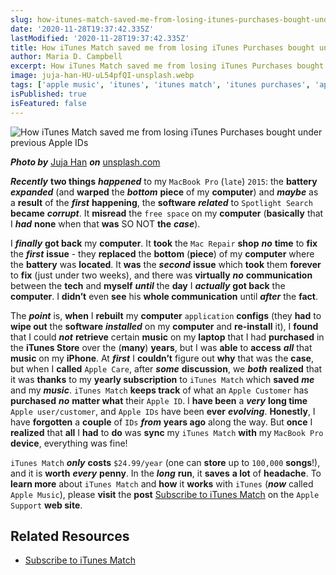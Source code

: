 ```yaml
---
slug: how-itunes-match-saved-me-from-losing-itunes-purchases-bought-under-previous-apple-ids
date: '2020-11-28T19:37:42.335Z'
lastModified: '2020-11-28T19:37:42.335Z'
title: How iTunes Match saved me from losing iTunes Purchases bought under previous Apple IDs
author: Maria D. Campbell
excerpt: How iTunes Match saved me from losing iTunes Purchases bought under previous Apple IDs.
image: juja-han-HU-uL54pfQI-unsplash.webp
tags: ['apple music', 'itunes', 'itunes match', 'itunes purchases', 'apple ids']
isPublished: true
isFeatured: false
---
```


![How iTunes Match saved me from losing iTunes Purchases bought under previous Apple IDs](juja-han-HU-uL54pfQI-unsplash.webp)

***Photo by*** [Juja Han](https://unsplash.com/@juja_han) ***on*** [unsplash.com](https://unsplash.com/photos/HU-uL54pfQI)

**_Recently_** **two things** **_happened_** to my `MacBook Pro` (`late`)
`2015`: the **battery** **_expanded_** (and **warped** the **_bottom_**
**piece** of my **computer**) and **_maybe_** as a **result** of the **_first_** **happening**, the **software** **_related_** to `Spotlight Search` **became** **_corrupt_**. It **misread** the `free space` on my **computer** (**basically** that I **_had_** **none** when that **was** SO NOT **the** **_case_**).

I **_finally_** **got back** my **computer**. It **took** the `Mac Repair`
**shop** **_no_** **time** to **fix** the **_first_** **issue** - they
**replaced** the **bottom** (**piece**) of my **computer** where the **battery** was **located**. It **was** the **_second_** **issue** which **took** them **forever** to **fix** (just under two weeks), and there was **virtually** **_no_** **communication** between the **tech** and **myself** **_until_** the **day** I **_actually_** **got back** the **computer**. I **didn’t** even **see** his **whole communication** until **_after_** the **fact**.

The **_point_** is, **when** I **rebuilt** my **computer** `application`
**configs** (they **had** to **wipe out** the **software** **_installed_** on my **computer** and **re-install** it), I **found** that I could **_not_**
**retrieve** certain **music** on my **laptop** that I had **purchased** in the **iTunes Store** over the (**many**) **years**, but I was **able** to **access** **_all_** that **music** on my **iPhone**. At **_first_** I **couldn’t** figure out **why** that was the **case**, but when I **called** `Apple Care`, after **_some_** **discussion**, we **_both_** **realized** that it was **thanks** to my **yearly subscription** to `iTunes Match` which **saved** **_me_** and my **_music_**. `iTunes Match` **keeps track** of what an `Apple Customer` has **purchased** **_no_** **matter what** their `Apple ID`. I **have been** a **_very_** **long time** `Apple user/customer`, and `Apple IDs` have been **ever** **_evolving_**. **Honestly**, I have **forgotten** a **couple** of `IDs` **_from_** **years ago** along the way. But **once** I **realized** that **all** I **had** to **do** was **sync** my `iTunes Match` **with** my `MacBook Pro` **device**, everything was fine!

`iTunes Match` **_only_** **costs** `$24.99/year` (one can **store** up to
`100,000` **songs**!), and it is **worth** **_every_** **penny**. In the
**_long_** **run**, it **saves** **a lot** of **headache**. To **learn more**
about `iTunes Match` and **how** it **works** with `iTunes` (**_now_** called
`Apple Music`), please **visit** the **post** [Subscribe to iTunes Match](https://support.apple.com/en-us/HT204146) on the `Apple Support` **web site**.

## Related Resources

-   [Subscribe to iTunes Match](https://support.apple.com/en-us/HT204146)


